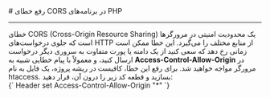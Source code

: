 

<Layout>
<Head>
<title>مستندات رفع خطای CORS در PHP - لیارا</title>
<meta property="og:title" content="مستندات خدمات رایانش ابری لیارا" />
<meta property="og:description" content="مستندات مربوط به رفع خطای CORS در پلتفرم PHP در لیارا"  />
</Head>
# رفع خطای CORS در برنامه‌های PHP
<hr className="mb-2" />
خطای CORS (Cross-Origin Resource Sharing) یک محدودیت امنیتی در مرورگرها است که جلوی درخواست‌های HTTP از منابع مختلف را می‌گیرد. 
این خطا ممکن است زمانی رخ دهد که سعی کنید از یک دامنه یا پورت متفاوت به سروری دیگر درخواست ارسال کنید، و معمولاً با پیام خطایی شبیه به <b>Access-Control-Allow-Origin</b> در مرورگر مواجه خواهید شد. برای رفع این خطا، 
کافیست در ریشه پروژه، یک فایل به نام <Important>htaccess.</Important> بسازید و قطعه کد زیر را درون آن، قرار دهید:

<div className="h-4" />
<div dir='ltr'>
    <Highlight className="config">
      {`<IfModule mod_headers.c>
  Header set Access-Control-Allow-Origin "*"
</IfModule>`}
    </Highlight>
</div>
<div className="h-2" />


</Layout>